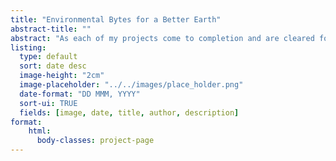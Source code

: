 ```yaml
---
title: "Environmental Bytes for a Better Earth"
abstract-title: ""
abstract: "As each of my projects come to completion and are cleared for public release my thought process and findings will be published here. Below you can find a wide range of topics, from the feeling of my first publication and future publications since, to current analysis workflows I use and new techniques I am trying out."
listing:
  type: default
  sort: date desc
  image-height: "2cm"
  image-placeholder: "../../images/place_holder.png"
  date-format: "DD MMM, YYYY"
  sort-ui: TRUE
  fields: [image, date, title, author, description]
format:
    html:
      body-classes: project-page
---
```


::: {.column-screen}
```{=html}
<html lang="en">
<head>
  <meta charset="UTF-8">
  <meta http-equiv="X-UA-Compatible content="IE=edge">
  <meta name="viewport" content = "width=device-width, initial-scale=1.0">
  <title>Document</title>
</head>

  <div class="project-background"></div>

```

:::
